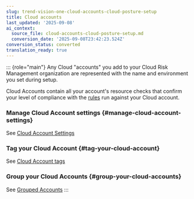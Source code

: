 ```yaml
---
slug: trend-vision-one-cloud-accounts-cloud-posture-setup
title: Cloud accounts
last_updated: '2025-09-08'
ai_context:
  source_file: cloud-accounts-cloud-posture-setup.md
  conversion_date: '2025-09-08T23:42:23.524Z'
conversion_status: converted
translation_ready: true
---
```


::: {role="main"}
Any Cloud "accounts" you add to your Cloud Risk Management organization are represented with the name and environment you set during setup.

Cloud Accounts contain all your account's resource checks that confirm your level of compliance with the [rules](introduction-rules.mdx) run against your Cloud account.

### Manage Cloud Account settings {#manage-cloud-account-settings}

See [Cloud Account Settings](cloud-acct-cloud-posture.mdx)

### Tag your Cloud Account {#tag-your-cloud-account}

See [Cloud Account tags](cloud-account-tags.mdx)

### Group your Cloud Accounts {#group-your-cloud-accounts}

See [Grouped Accounts](grouped-accounts.mdx)
:::
